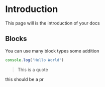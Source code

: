 # Introduction

This page will is the introduction of your docs

## Blocks

You can use many block types some addition

```js
console.log('Hello World')
```

> This is a quote

this should be a pr